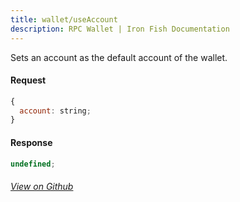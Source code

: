 ```yaml
---
title: wallet/useAccount
description: RPC Wallet | Iron Fish Documentation
---
```


Sets an account as the default account of the wallet.

#### Request

```js
{
  account: string;
}
```

#### Response

```js
undefined;
```

###### [View on Github](https://github.com/iron-fish/ironfish/blob/master/ironfish/src/rpc/routes/wallet/useAccount.ts)
